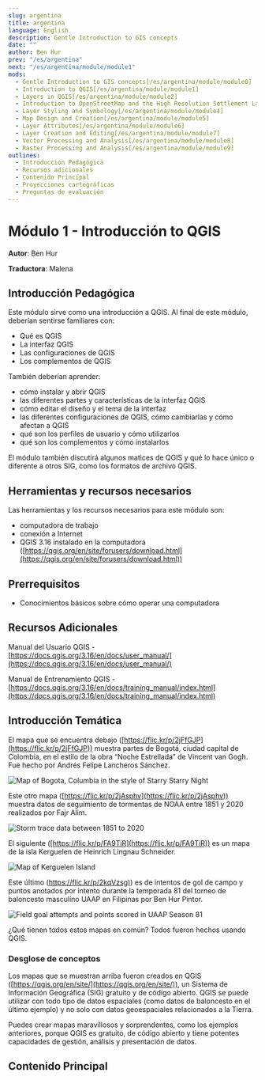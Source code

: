 ```yaml
---
slug: argentina
title: argentina
language: English
description: Gentle Introduction to GIS concepts
date: ""
author: Ben Hur
prev: "/es/argentina"
next: "/es/argentina/module/module1"
mods:
  - Gentle Introduction to GIS concepts[/es/argentina/module/module0]
  - Introduction to QGIS[/es/argentina/module/module1]
  - Layers in QGIS[/es/argentina/module/module2]
  - Introduction to OpenStreetMap and the High Resolution Settlement Layer (HRSL)[/es/argentina/module/module3]
  - Layer Styling and Symbology[/es/argentina/module/module4]
  - Map Design and Creation[/es/argentina/module/module5]
  - Layer Attributes[/es/argentina/module/module6]
  - Layer Creation and Editing[/es/argentina/module/module7]
  - Vector Processing and Analysis[/es/argentina/module/module8]
  - Raster Processing and Analysis[/es/argentina/module/module9]
outlines:
  - Introducción Pedagógica
  - Recursos adicionales
  - Contenido Principal
  - Proyecciones cartográficas
  - Preguntas de evaluación
---
```



# Módulo 1 - Introducción to QGIS

**Autor**: Ben Hur

**Traductora**: Malena

## Introducción Pedagógica

Este módulo sirve como una introducción a QGIS. Al final de este módulo, deberían sentirse familiares con:

- Qué es QGIS
- La interfaz QGIS
- Las configuraciones de QGIS
- Los complementos de QGIS

También deberían aprender:

- cómo instalar y abrir QGIS
- las diferentes partes y características de la interfaz QGIS
- cómo editar el diseño y el tema de la interfaz
- las diferentes configuraciones de QGIS, cómo cambiarlas y cómo afectan a QGIS
- qué son los perfiles de usuario y cómo utilizarlos
- qué son los complementos y cómo instalarlos

El módulo también discutirá algunos matices de QGIS y qué lo hace único o diferente a otros SIG, como los formatos de archivo QGIS.

## Herramientas y recursos necesarios

Las herramientas y los recursos necesarios para este módulo son:

- computadora de trabajo
- conexión a Internet
- QGIS 3.16 instalado en la computadora ([https://qgis.org/en/site/forusers/download.html](https://qgis.org/en/site/forusers/download.html))

## Prerrequisitos

- Conocimientos básicos sobre cómo operar una computadora

## Recursos Adicionales

Manual del Usuario QGIS - [https://docs.qgis.org/3.16/en/docs/user_manual/](https://docs.qgis.org/3.16/en/docs/user_manual/)

Manual de Entrenamiento QGIS - [https://docs.qgis.org/3.16/en/docs/training_manual/index.html](https://docs.qgis.org/3.16/en/docs/training_manual/index.html)

## Introducción Temática

El mapa que se encuentra debajo ([https://flic.kr/p/2jFfGJP](https://flic.kr/p/2jFfGJP)) muestra partes de Bogotá, ciudad capital de Colombia, en el estilo de la obra “Noche Estrellada” de Vincent van Gogh. Fue hecho por Andrés Felipe Lancheros Sánchez.

![Map of Bogota, Columbia in the style of Starry Starry Night](media/sample-1.jpg "Map of Bogota, Columbia in the style of Starry Starry Night")

Este otro mapa ([https://flic.kr/p/2jAsphv](https://flic.kr/p/2jAsphv)) muestra datos de seguimiento de tormentas de NOAA entre 1851 y 2020 realizados por Fajr Alim.

![Storm trace data between 1851 to 2020](media/sample-2.jpg "Storm trace data between 1851 to 2020")

El siguiente ([https://flic.kr/p/FA9TiR](https://flic.kr/p/FA9TiR)) es un mapa de la isla Kerguelen de Heinrich Lingnau Schneider.

![Map of Kerguelen Island](media/sample-3.jpg "Map of Kerguelen Island")

Este último ([https://flic.kr/p/2kqVzsg)](https://flic.kr/p/2kqVzsg)) es de intentos de gol de campo y puntos anotados por intento durante la temporada 81 del torneo de baloncesto masculino UAAP en Filipinas por Ben Hur Pintor.

![Field goal attempts and points scored in UAAP Season 81](media/sample-4.jpg "Field goal attempts and points scored in UAAP Season 81")

¿Qué tienen todos estos mapas en común? Todos fueron hechos usando QGIS.

### Desglose de conceptos

Los mapas que se muestran arriba fueron creados en QGIS ([https://qgis.org/en/site/](https://qgis.org/en/site/)), un Sistema de Información Geográfica (SIG) gratuito y de código abierto. QGIS se puede utilizar con todo tipo de datos espaciales (como datos de baloncesto en el último ejemplo) y no solo con datos geoespaciales relacionados a la Tierra.

Puedes crear mapas maravillosos y sorprendentes, como los ejemplos anteriores, porque QGIS es gratuito, de código abierto y tiene potentes capacidades de gestión, análisis y presentación de datos.

## Contenido Principal
